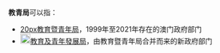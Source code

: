 '''教青局'''可以指：

* [[file:DSEJ_logo_(no_text).svg|20px]][[教育暨青年局|教育暨青年局]]，1999年至2021年存在的澳门政府部门
* [[File:DSEDJ_logo.png|20px]][[教育及青年發展局|教育及青年發展局]]，由教育暨青年局合并而来的新政府部门

{{disamb|cat=三字消歧义}}